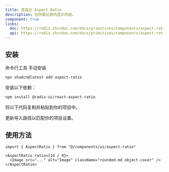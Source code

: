 ```yaml
---
title: 宽高比 Aspect Ratio
description: 在所需比例内显示内容。
component: true
links:
  doc: https://radix.zhcndoc.com/docs/primitives/components/aspect-ratio
  api: https://radix.zhcndoc.com/docs/primitives/components/aspect-ratio#api-reference
---
```


<ComponentPreview
  name="aspect-ratio-demo"
  title="宽高比"
  description="一个以16:9宽高比显示图像的组件。"
/>

## 安装

<CodeTabs>

<TabsList>
  <TabsTrigger value="cli">命令行工具</TabsTrigger>
  <TabsTrigger value="manual">手动安装</TabsTrigger>
</TabsList>
<TabsContent value="cli">

```bash
npx shadcn@latest add aspect-ratio
```

</TabsContent>

<TabsContent value="manual">

<Steps>

<Step>安装以下依赖：</Step>

```bash
npm install @radix-ui/react-aspect-ratio
```

<Step>将以下代码复制并粘贴到你的项目中。</Step>

<ComponentSource name="aspect-ratio" title="components/ui/aspect-ratio.tsx" />

<Step>更新导入路径以匹配你的项目设置。</Step>

</Steps>

</TabsContent>

</CodeTabs>

## 使用方法

```tsx showLineNumbers
import { AspectRatio } from "@/components/ui/aspect-ratio"
```

```tsx showLineNumbers
<AspectRatio ratio={16 / 9}>
  <Image src="..." alt="Image" className="rounded-md object-cover" />
</AspectRatio>
```
